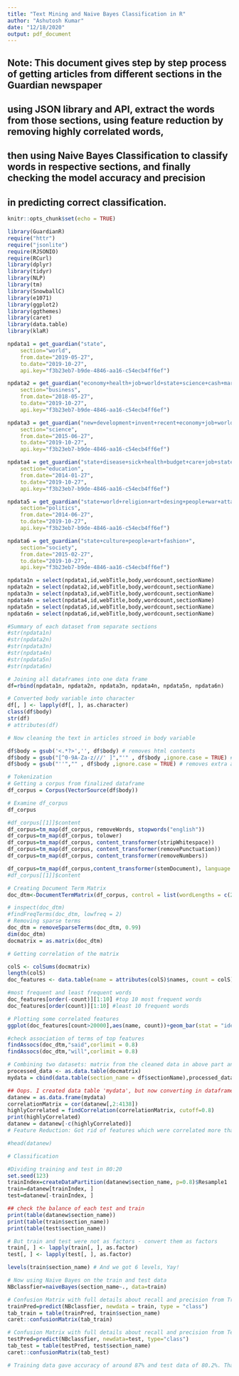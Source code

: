 ```yaml
---
title: "Text Mining and Naive Bayes Classification in R"
author: "Ashutosh Kumar"
date: "12/18/2020"
output: pdf_document
---
```


## Note: This document gives step by step process of getting articles from different sections in the Guardian newspaper
## using JSON library and API, extract the words from those sections, using feature reduction by removing highly correlated words,
## then using Naive Bayes Classification to classify words in respective sections, and finally checking the model accuracy and precision
## in predicting correct classification.

```r
knitr::opts_chunk$set(echo = TRUE)
```
```r
library(GuardianR)
require("httr")
require("jsonlite")
require(RJSONIO)
require(RCurl)
library(dplyr)
library(tidyr)
library(NLP)
library(tm)
library(SnowballC)
library(e1071)
library(ggplot2)
library(ggthemes)
library(caret)
library(data.table)
library(klaR)

npdata1 = get_guardian("state", 
	section="world",
	from.date="2019-05-27", 
	to.date="2019-10-27", 
	api.key="f3b23eb7-b9de-4846-aa16-c54ecb4ff6ef")

npdata2 = get_guardian("economy+health+job+world+state+science+cash+market", 
	section="business",
	from.date="2018-05-27", 
	to.date="2019-10-27", 
	api.key="f3b23eb7-b9de-4846-aa16-c54ecb4ff6ef")

npdata3 = get_guardian("new+development+invent+recent+economy+job+world+state+science+cash+market+state",
	section="science",
	from.date="2015-06-27", 
	to.date="2019-10-27", 
	api.key="f3b23eb7-b9de-4846-aa16-c54ecb4ff6ef")

npdata4 = get_guardian("state+disease+sick+health+budget+care+job+state+cash+insurance+market", 
	section="education",
	from.date="2014-01-27", 
	to.date="2019-10-27", 
	api.key="f3b23eb7-b9de-4846-aa16-c54ecb4ff6ef")

npdata5 = get_guardian("state+world+religion+art+desing+people+war+attack", 
	section="politics",
	from.date="2014-06-27", 
	to.date="2019-10-27", 
	api.key="f3b23eb7-b9de-4846-aa16-c54ecb4ff6ef")

npdata6 = get_guardian("state+culture+people+art+fashion+", 
	section="society",
	from.date="2015-02-27", 
	to.date="2019-10-27", 
	api.key="f3b23eb7-b9de-4846-aa16-c54ecb4ff6ef")

npdata1n = select(npdata1,id,webTitle,body,wordcount,sectionName)
npdata2n = select(npdata2,id,webTitle,body,wordcount,sectionName)
npdata3n = select(npdata3,id,webTitle,body,wordcount,sectionName)
npdata4n = select(npdata4,id,webTitle,body,wordcount,sectionName)
npdata5n = select(npdata5,id,webTitle,body,wordcount,sectionName)
npdata6n = select(npdata6,id,webTitle,body,wordcount,sectionName)

#Summary of each dataset from separate sections
#str(npdata1n)
#str(npdata2n)
#str(npdata3n)
#str(npdata4n)
#str(npdata5n)
#str(npdata6n)

# Joining all dataframes into one data frame
df=rbind(npdata1n, npdata2n, npdata3n, npdata4n, npdata5n, npdata6n)

# Converted body variable into character
df[, ] <- lapply(df[, ], as.character)
class(df$body)
str(df)
# attributes(df)

# Now cleaning the text in articles stroed in body variable

df$body = gsub('<.*?>','', df$body) # removes html contents
df$body = gsub("[^0-9A-Za-z///' ]","'" , df$body ,ignore.case = TRUE) # removes non-alphanumeric
df$body = gsub("''","" , df$body ,ignore.case = TRUE) # removes extra apostrophe

# Tokenization
# Getting a corpus from finalized dataframe
df_corpus = Corpus(VectorSource(df$body))

# Examine df_corpus
df_corpus

#df_corpus[[1]]$content
df_corpus=tm_map(df_corpus, removeWords, stopwords("english"))
df_corpus=tm_map(df_corpus, tolower)
df_corpus=tm_map(df_corpus, content_transformer(stripWhitespace))
df_corpus=tm_map(df_corpus, content_transformer(removePunctuation))
df_corpus=tm_map(df_corpus, content_transformer(removeNumbers))

df_corpus=tm_map(df_corpus,content_transformer(stemDocument), language = "english")
#df_corpus[[1]]$content

# Creating Document Term Matrix
doc_dtm<-DocumentTermMatrix(df_corpus, control = list(wordLengths = c(2, Inf)))

# inspect(doc_dtm)
#findFreqTerms(doc_dtm, lowfreq = 2)
# Removing sparse terms
doc_dtm = removeSparseTerms(doc_dtm, 0.99)
dim(doc_dtm)
docmatrix = as.matrix(doc_dtm)

# Getting correlation of the matrix

colS <- colSums(docmatrix)
length(colS)
doc_features <- data.table(name = attributes(colS)$names, count = colS)

#most frequent and least frequent words
doc_features[order(-count)][1:10] #top 10 most frequent words
doc_features[order(count)][1:10] #least 10 frequent words

# Plotting some correlated features
ggplot(doc_features[count>20000],aes(name, count))+geom_bar(stat = "identity",fill='lightblue',color='black')+ theme(axis.text.x = element_text(angle = 45, hjust = 1))+ theme_economist()+scale_color_economist()

#check association of terms of top features
findAssocs(doc_dtm,"said",corlimit = 0.8)
findAssocs(doc_dtm,"will",corlimit = 0.8)

# Combining two datasets: matrix from the cleaned data in above part and section name from original dataframe
processed_data <- as.data.table(docmatrix)
mydata = cbind(data.table(section_name = df$sectionName),processed_data)

## Oops. I created data table 'mydata', but now converting in dataframe to work and remove correlated terms.
datanew = as.data.frame(mydata)
correlationMatrix = cor(datanew[,2:4138])
highlyCorrelated = findCorrelation(correlationMatrix, cutoff=0.8)
print(highlyCorrelated)
datanew = datanew[-c(highlyCorrelated)]
# Feature Reduction: Got rid of features which were correlated more than 80 percent

#head(datanew)

# Classification

#Dividing training and test in 80:20
set.seed(123)
trainIndex=createDataPartition(datanew$section_name, p=0.8)$Resample1
train=datanew[trainIndex, ]
test=datanew[-trainIndex, ]

## check the balance of each test and train
print(table(datanew$section_name))
print(table(train$section_name))
print(table(test$section_name))

# But train and test were not as factors - convert them as factors
train[, ] <- lapply(train[, ], as.factor)
test[, ] <- lapply(test[, ], as.factor)

levels(train$section_name) # And we got 6 levels, Yay!

# Now using Naive Bayes on the train and test data
NBclassfier=naiveBayes(section_name~., data=train)

# Confusion Matrix with full details about recall and precision from Training Data
trainPred=predict(NBclassfier, newdata = train, type = "class")
tab_train = table(trainPred, train$section_name)
caret::confusionMatrix(tab_train)

# Confusion Matrix with full details about recall and precision from Test Data
testPred=predict(NBclassfier, newdata=test, type="class")
tab_test = table(testPred, test$section_name)
caret::confusionMatrix(tab_test)

# Training data gave accuracy of around 87% and test data of 80.2%. Thats pretty decent!
```
